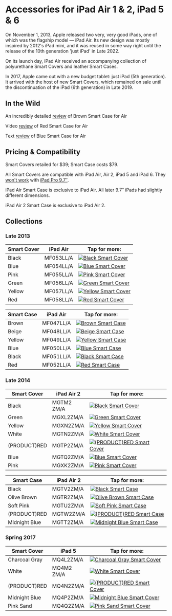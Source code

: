
# Accessories for iPad Air 1 & 2, iPad 5 & 6

On November 1, 2013, Apple released two very, very good iPads, one of which was the flagship model — iPad Air.
Its new design was mostly inspired by 2012's iPad mini, and it was reused in some way right until the release of the 10th generation 'just iPad' in Late 2022.

On its launch day, iPad Air received an accompanying collection of polyurethane Smart Covers and leather Smart Cases.

In 2017, Apple came out with a new budget tablet: just iPad (5th generation). It arrived with the host of new Smart Covers, which remained on sale until the discontinuation of the iPad (6th generation) in Late 2019.

## In the Wild

An incredibly detailed [review](https://gadgetmac.com/reviews/apple-ipad-air-smart-case-review.html) of Brown Smart Case for Air

Video [review](https://youtu.be/yZ1oOarWv9s) of Red Smart Case for Air

Text [review](https://www.imore.com/ipad-air-smart-case-review) of Blue Smart Case for Air

## Pricing & Compatibility

Smart Covers retailed for \$39; Smart Case costs \$79.

All Smart Covers are compatible with iPad Air, Air 2, iPad 5 and iPad 6. They [won't work](https://www.businessinsider.com/old-apple-smart-covers-wont-work-with-new-ipads-because-of-magnets-2016-4) with [iPad Pro 9.7″](/ipad_pro97).

iPad Air Smart Case is exclusive to iPad Air. All later 9.7″ iPads had slightly different dimensions.

iPad Air 2 Smart Case is exclusive to iPad Air 2.

## Collections

### Late 2013

| Smart Cover | iPad Air | Tap for more: |
| --- | --- | --- |
| Black | MF053<wbr/>LL/A | <a href="/ipad_air/MF053" target="_blank">![Black Smart Cover](/everypreview/MF053.png)</a> |
| Blue | MF054<wbr/>LL/A | <a href="/ipad_air/MF054" target="_blank">![Blue Smart Cover](/everypreview/MF054.png)</a> |
| Pink | MF055<wbr/>LL/A | <a href="/ipad_air/MF055" target="_blank">![Pink Smart Cover](/everypreview/MF055.png)</a> |
| Green | MF056<wbr/>LL/A | <a href="/ipad_air/MF056" target="_blank">![Green Smart Cover](/everypreview/MF056.png)</a> |
| Yellow | MF057<wbr/>LL/A | <a href="/ipad_air/MF057" target="_blank">![Yellow Smart Cover](/everypreview/MF057.png)</a> |
| Red | MF058<wbr/>LL/A | <a href="/ipad_air/MF058" target="_blank">![Red Smart Cover](/everypreview/MF058.png)</a> |

| Smart Case | iPad Air | Tap for more: |
| --- | --- | --- |
| Brown | MF047<wbr/>LL/A | <a href="/ipad_air/MF047" target="_blank">![Brown Smart Case](/everypreview/MF047.png)</a> |
| Beige | MF048<wbr/>LL/A | <a href="/ipad_air/MF048" target="_blank">![Beige Smart Case](/everypreview/MF048.png)</a> |
| Yellow | MF049<wbr/>LL/A | <a href="/ipad_air/MF049" target="_blank">![Yellow Smart Case](/everypreview/MF049.png)</a> |
| Blue | MF050<wbr/>LL/A | <a href="/ipad_air/MF050" target="_blank">![Blue Smart Case](/everypreview/MF050.png)</a> |
| Black | MF051<wbr/>LL/A | <a href="/ipad_air/MF051" target="_blank">![Black Smart Case](/everypreview/MF051.png)</a> |
| Red | MF052<wbr/>LL/A | <a href="/ipad_air/MF052" target="_blank">![Red Smart Case](/everypreview/MF052.png)</a> |

### Late 2014

| Smart Cover | iPad Air 2 | Tap for more: |
| --- | --- | --- |
| Black | MGTM2<wbr/>ZM/A | <a href="/ipad_air/MGTM2" target="_blank">![Black Smart Cover](/everypreview/MGTM2.png)</a> |
| Green | MGXL2<wbr/>ZM/A | <a href="/ipad_air/MGXL2" target="_blank">![Green Smart Cover](/everypreview/MGXL2.png)</a> |
| Yellow | MGXN2<wbr/>ZM/A | <a href="/ipad_air/MGXN2" target="_blank">![Yellow Smart Cover](/everypreview/MGXN2.png)</a> |
| White | MGTN2<wbr/>ZM/A | <a href="/ipad_air/MGTN2" target="_blank">![White Smart Cover](/everypreview/MGTN2.png)</a> |
| (PRODUCT)RED | MGTP2<wbr/>ZM/A | <a href="/ipad_air/MGTP2" target="_blank">![(PRODUCT)RED Smart Cover](/everypreview/MGTP2.png)</a> |
| Blue | MGTQ2<wbr/>ZM/A | <a href="/ipad_air/MGTQ2" target="_blank">![Blue Smart Cover](/everypreview/MGTQ2.png)</a> |
| Pink | MGXK2<wbr/>ZM/A | <a href="/ipad_air/MGXK2" target="_blank">![Pink Smart Cover](/everypreview/MGXK2.png)</a> |

| Smart Case | iPad Air 2 | Tap for more: |
| --- | --- | --- |
| Black | MGTV2<wbr/>ZM/A | <a href="/ipad_air/MGTV2" target="_blank">![Black Smart Case](/everypreview/MGTV2.png)</a> |
| Olive Brown | MGTR2<wbr/>ZM/A | <a href="/ipad_air/MGTR2" target="_blank">![Olive Brown Smart Case](/everypreview/MGTR2.png)</a> |
| Soft Pink | MGTU2<wbr/>ZM/A | <a href="/ipad_air/MGTU2" target="_blank">![Soft Pink Smart Case](/everypreview/MGTU2.png)</a> |
| (PRODUCT)RED | MGTW2<wbr/>ZM/A | <a href="/ipad_air/MGTW2" target="_blank">![(PRODUCT)RED Smart Case](/everypreview/MGTW2.png)</a> |
| Midnight Blue | MGTT2<wbr/>ZM/A | <a href="/ipad_air/MGTT2" target="_blank">![Midnight Blue Smart Case](/everypreview/MGTT2.png)</a> |

### Spring 2017

| Smart Cover | iPad 5 | Tap for more: |
| --- | --- | --- |
| Charcoal Gray | MQ4L2<wbr/>ZM/A | <a href="/ipad_air/MQ4L2" target="_blank">![Charcoal Gray Smart Cover](/everypreview/MQ4L2_AV1_SILVER.png)</a> |
| White | MQ4M2<wbr/>ZM/A | <a href="/ipad_air/MQ4M2" target="_blank">![White Smart Cover](/everypreview/MQ4M2_AV1_SILVER.png)</a> |
| (PRODUCT)RED | MQ4N2<wbr/>ZM/A | <a href="/ipad_air/MQ4N2" target="_blank">![(PRODUCT)RED Smart Cover](/everypreview/MQ4N2_AV1_SILVER.png)</a> |
| Midnight Blue | MQ4P2<wbr/>ZM/A | <a href="/ipad_air/MQ4P2" target="_blank">![Midnight Blue Smart Cover](/everypreview/MQ4P2_AV1_SILVER.png)</a> |
| Pink Sand | MQ4Q2<wbr/>ZM/A | <a href="/ipad_air/MQ4Q2" target="_blank">![Pink Sand Smart Cover](/everypreview/MQ4Q2_AV1_SILVER.png)</a> |
